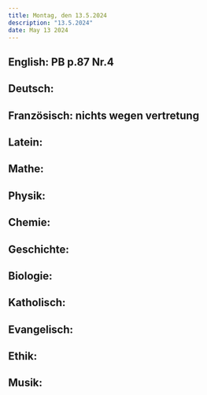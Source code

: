 ```yaml
---
title: Montag, den 13.5.2024
description: "13.5.2024"
date: May 13 2024
---
```


## English: PB p.87 Nr.4
## Deutsch: 
## Französisch: nichts wegen vertretung
## Latein: 
## Mathe: 
## Physik: 
## Chemie: 
## Geschichte: 
## Biologie: 
## Katholisch: 
## Evangelisch: 
## Ethik: 
## Musik: 